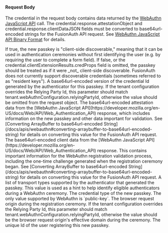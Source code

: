 
#### Request Body

The <InlineField>credential</InlineField> in the request body contains data returned by the [WebAuthn JavaScript API](https://developer.mozilla.org/en-US/docs/Web/API/Web_Authentication_API) call. The <InlineField>credential.response.attestationObject</InlineField> and <InlineField>credential.response.clientDataJSON</InlineField> fields must be converted to base64url-encoded strings for the FusionAuth API request. See [WebAuthn JavaScript API Binary Format](/docs/apis/webauthn#webauthn-javascript-api-binary-format) for details.

<APIBlock>
  <APIField name="credential.clientExtensionResults.credProps.rk" type="Boolean" optional>
    If <InlineFieldValue>true</InlineFieldValue>, the new passkey is "client-side discoverable," meaning that it can be used in authentication ceremonies without first identifying the user (e.g. by requiring the user to complete a form field). If <InlineFieldValue>false</InlineFieldValue>, or the <InlineField>credential.clientExtensionResults.credProps</InlineField> field is omitted, the passkey should be treated as if it were _not_ client-side discoverable. FusionAuth does not currently support discoverable credentials (sometimes referred to as "resident keys").
  </APIField>
  <APIField name="credential.id" type="String" required>
    A base64url-encoded version of the credential Id generated by the authenticator for this passkey.
  </APIField>
  <APIField name="credential.rpId" type="String" optional>
    If the tenant configuration overrides the Relying Party Id, this parameter should match <InlineField>tenant.webAuthnConfiguration.relyingPartyId</InlineField>, otherwise the value should be omitted from the request object.
  </APIField>
  <APIField name="credential.response.attestationObject" type="String" required>
    The base64url-encoded attestation data from the [WebAuthn JavaScript API](https://developer.mozilla.org/en-US/docs/Web/API/Web_Authentication_API) response, which includes information on the new passkey and other data important for validation. See [Converting ArrayBuffer to base64url-encoded String](/docs/apis/webauthn#converting-arraybuffer-to-base64url-encoded-string) for details on converting this value for the FusionAuth API request.
  </APIField>
  <APIField name="credential.response.clientDataJSON" type="String" required>
    The base64url-encoded client data from the [WebAuthn JavaScript API](https://developer.mozilla.org/en-US/docs/Web/API/Web_Authentication_API) response. This contains important information for the WebAuthn registration validation process, including the one-time challenge generated when the registration ceremony began. See [Converting ArrayBuffer to base64url-encoded String](/docs/apis/webauthn#converting-arraybuffer-to-base64url-encoded-string) for details on converting this value for the FusionAuth API request.
  </APIField>
  <APIField name="credential.transports" type="Array<String>" optional>
    A list of transport types supported by the authenticator that generated the passkey. This value is used as a hint to help identify eligible authenticators during a WebAuthn ceremony.

<WebauthnTransports />
  </APIField>
  <APIField name="credential.type" type="String" required>
    The credential type of the new passkey. The only value supported by WebAuthn is `public-key`.
  </APIField>
  <APIField name="origin" type="String" required>
    The browser request origin during the registration ceremony.
  </APIField>
  <APIField name="rpId" type="String" required>
    If the tenant configuration overrides the Relying Party Id, this parameter should match <InlineField>tenant.webAuthnConfiguration.relyingPartyId</InlineField>, otherwise the value should be the browser request origin's effective domain during the ceremony.
  </APIField>
  <APIField name="userId" type="UUID" required>
    The unique Id of the user registering this new passkey.
  </APIField>
</APIBlock>

<JSON title="Example Request JSON" src="webauthn/register-complete-request.json" />

